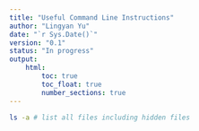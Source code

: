 ```yaml
---
title: "Useful Command Line Instructions"
author: "Lingyan Yu"
date: "`r Sys.Date()`"
version: "0.1"
status: "In progress"
output: 
    html:
        toc: true
        toc_float: true
        number_sections: true
---
```


```bash
ls -a # list all files including hidden files
```

